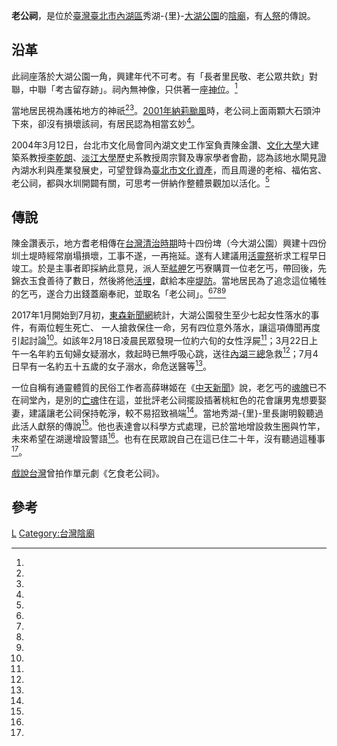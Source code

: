 {{coord|25.078419|121.606232|display=title}}
{{東亞廟宇
| name = 老公祠
| img =File:老公祠.jpg
| img_capt =
| image_width = 250px
| location = {{TWN}}[[台北市|台北市]][[內湖區|內湖區]]秀湖-{里}-[[大湖公園|大湖公園]]
| god =老公
| type =
| struct =
| open_year =
| cere_date =
|}}

'''老公祠'''，是位於[[臺灣|臺灣]][[臺北市|臺北市]][[內湖區|內湖區]]秀湖-{里}-[[大湖公園|大湖公園]]的[[陰廟|陰廟]]，有[[人祭|人祭]]的傳說。

==沿革==
此祠座落於大湖公園一角，興建年代不可考。有「長者里民敬、老公眾共欽」對聯，中聯「考古留存跡」。祠內無神像，只供著一座[[神位|神位]]。<ref name="陳志豪"/>

當地居民視為護祐地方的神祇<ref name="陳志豪"/><ref name="東森新聞"/>。[[颱風納莉_(2001年)|2001年納莉颱風]]時，老公祠上面兩顆大石頭沖下來，卻沒有損壞該祠，有居民認為相當玄妙<ref name="東森新聞"/>。

2004年3月12日，台北市文化局會同內湖文史工作室負責陳金讚、[[文化大學|文化大學]]大建築系教授[[李乾朗|李乾朗]]、[[淡江大學|淡江大學]]歷史系教授周宗賢及專家學者會勘，認為該地水閘見證內湖水利與產業發展史，可望登錄為[[臺北市文化資產|臺北市文化資產]]，而且周邊的老榕、福佑宮、老公祠，都與水圳開闢有關，可思考一併納作整體景觀加以活化。<ref name="陳志豪2"/>
{{Multiple image
|align=right
|direction = horizonal
|width = 200
|image1 =老公祠神位.jpg
|caption1 =老公祠神位
}}

==傳說==
陳金讚表示，地方耆老相傳在[[台灣清治時期|台灣清治時期]]時十四份埤（今大湖公園）興建十四份圳土堤時經常崩塌損壞，工事不遂，一再拖延。遂有人建議用[[人祭|活靈祭]]祈求工程早日竣工。於是主事者即採納此意見，派人至[[艋舺|艋舺]]乞丐寮購買一位老乞丐，帶回後，先錦衣玉食善待了數日，然後將他[[活埋|活埋]]，獻給本座[[堤防|堤防]]。當地居民為了追念這位犧牲的乞丐，遂合力出錢蓋廟奉祀，並取名「老公祠」。<ref name="陳志豪"/><ref name="東森新聞"/><ref name="陳志豪2"/><ref name="劉哲君、顧元松"/>

2017年1月開始到7月初，[[東森新聞網|東森新聞網]]統計，大湖公園發生至少七起女性落水的事件，有兩位輕生死亡、 一人搶救保住一命，另有四位意外落水，讓這項傳聞再度引起討論<ref name="東森新聞"/>。如該年2月18日凌晨民眾發現一位約六旬的女性浮屍<ref name="蘋果日報1"/>；3月22日上午一名年約五旬婦女疑溺水，救起時已無呼吸心跳，送往[[內湖三總|內湖三總]]急救<ref name="朱則瑋"/>；7月4日早有一名約五十五歲的女子溺水，命危送醫等<ref name="蘋果日報2"/>。

一位自稱有通靈體質的民俗工作者高薛琳姬在《[[中天新聞|中天新聞]]》說，老乞丐的[[魂魄|魂魄]]已不在祠堂內，是別的[[亡魂|亡魂]]住在這，並批評老公祠擺設插著桃紅色的花會讓男鬼想要娶妻，建議讓老公祠保持乾淨，較不易招致禍端<ref name="東森新聞"/>。當地秀湖-{里}-里長謝明毅聽過此活人獻祭的傳說<ref name="劉哲君、顧元松"/>。他也表達會以科學方式處理，已於當地增設救生圈與竹竿，未來希望在湖邊增設警語<ref name="東森新聞"/>。也有在民眾說自己在這已住二十年，沒有聽過這種事<ref name="劉哲君、顧元松"/>。

[[戲說台灣|戲說台灣]]曾拍作單元劇《乞食老公祠》。

== 參考 ==
{{Reflist|1|refs =

<ref name="朱則瑋">{{Cite news|url=http://www.chinatimes.com/realtimenews/20170322002957-260402|title=北市大湖公園水池 婦疑溺水無呼吸心跳|author=朱則瑋|language=zh-tw|publisher=中央社|date=2017-03-22|accessdate=2017-08-09|archive-date=2019-11-30|archive-url=https://web.archive.org/web/20191130033648/https://www.chinatimes.com/realtimenews/20170322002957-260402|dead-url=no}}</ref>

<ref name="蘋果日報1">{{Cite news|url=http://www.appledaily.com.tw/realtimenews/article/new/20170218/1058834/|title=夜遊大湖公園遇浮屍　女子身分待查驗|author=|language=zh-tw|publisher=《蘋果日報》|date=2017-02-18|accessdate=2017-08-09|archive-date=2017-08-09|archive-url=https://web.archive.org/web/20170809212054/http://www.appledaily.com.tw/realtimenews/article/new/20170218/1058834/|dead-url=no}}</ref>

<ref name="蘋果日報2">{{Cite news|url=http://www.appledaily.com.tw/realtimenews/article/new/20170704/1153739/|title=【有片】大湖公園傳落水　女子命危送醫|author=|language=zh-tw|publisher=《蘋果日報》|date=2017-07-04|accessdate=2017-08-09|archive-date=2017-09-20|archive-url=https://web.archive.org/web/20170920004259/http://www.appledaily.com.tw/realtimenews/article/new/20170704/1153739|dead-url=no}}</ref>
 

<ref name="劉哲君、顧元松">{{Cite news|url=http://www.setn.com/News.aspx?NewsID=269948|title=影／大湖公園活人祭祀？　傳曾活埋乞丐當「人柱」求順利|author=劉哲君、顧元松|language=zh-tw|publisher=三立新聞|date=2017-07-06|accessdate=2017-08-09|archive-date=2017-09-29|archive-url=https://web.archive.org/web/20170929012615/http://www.setn.com/News.aspx?NewsID=269948|dead-url=no}}</ref>

<ref name="東森新聞">{{Cite news|url=http://news.ebc.net.tw/news.php?nid=69737|title=【更新】好兄弟想娶妻？大湖公園7女落水 「活人獻祭」傳說瘋傳|author=|language=zh-tw|publisher=東森新聞|date=2017-07-07|accessdate=2017-08-09|archive-date=2017-08-09|archive-url=https://web.archive.org/web/20170809212643/http://news.ebc.net.tw/news.php?nid=69737|dead-url=no}}</ref>

<ref name="陳志豪2">{{Cite news|url=|title=大湖百年水閘門 將登錄為歷史建物|author=陳志豪|language=zh-tw|publisher=《聯合報》|date=2004-03-13|accessdate=}}</ref>

<ref name="陳志豪">{{Cite news|url=|title=內湖老公祠 祭祀老乞丐 想當年 清代開發大湖圳道 以乞丐為犧牲 看現在 小廟沒神像 只有神位牌 大湖公園一角別有天|language=zh-tw|author=陳志豪|publisher=《聯合報》|date=2003-06-17|accessdate=}}</ref>

}}
 {{commonscat|Old Man Shrine}}
{{Clear}}
{{portal bar|台北|宗教|border=no}}
[[Category:內湖區廟宇|L]]
[[Category:台灣陰廟|Category:台灣陰廟]]